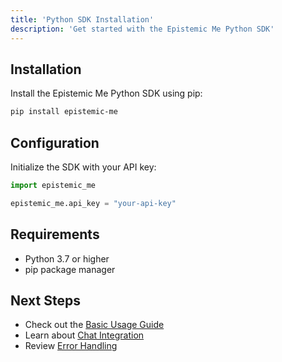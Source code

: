 ```yaml
---
title: 'Python SDK Installation'
description: 'Get started with the Epistemic Me Python SDK'
---
```


## Installation

Install the Epistemic Me Python SDK using pip:

```bash
pip install epistemic-me
```

## Configuration

Initialize the SDK with your API key:

```python
import epistemic_me

epistemic_me.api_key = "your-api-key"
```

## Requirements

- Python 3.7 or higher
- pip package manager

## Next Steps

- Check out the [Basic Usage Guide](/sdks/python/basic-usage)
- Learn about [Chat Integration](/sdks/python/chat-integration)
- Review [Error Handling](/guides/error-handling) 